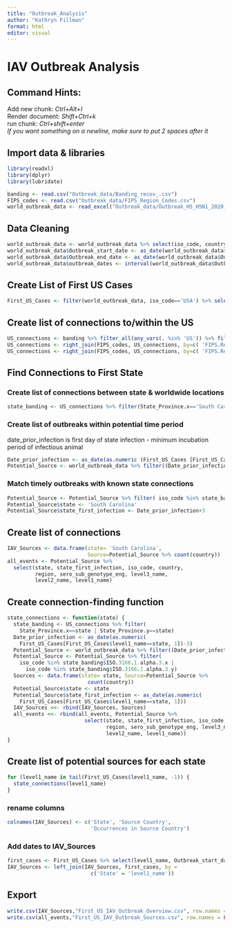 ```yaml
---
title: "Outbreak_Analysis"
author: "Kathryn Fillman"
format: html
editor: visual
---
```


# IAV Outbreak Analysis

## Command Hints:

Add new chunk: *Ctrl+Alt+I*\
Render document: *Shift+Ctrl+k*\
run chunk: *Ctrl+shift+enter*\
*If you want something on a newline, make sure to put 2 spaces after it*

## Import data & libraries

```r
library(readxl)
library(dplyr)
library(lubridate)

banding <- read.csv("Outbreak_data/Banding_recov_.csv")
FIPS_codes <- read.csv("Outbreak_data/FIPS_Region_Codes.csv")
world_outbreak_data <- read_excel("Outbreak_data/Outbreak_H5_H5N1_2020_Sept2023_World.xlsx", sheet = "outbreaks")
```

## Data Cleaning

```r
world_outbreak_data <- world_outbreak_data %>% select(iso_code, country, region, Outbreak_start_date, Outbreak_end_date, Epi_unit, sero_sub_genotype_eng, level3_name, level2_name, level1_name, country_unique_code)
world_outbreak_data$Outbreak_start_date <- as_date(world_outbreak_data$Outbreak_start_date)
world_outbreak_data$Outbreak_end_date <- as_date(world_outbreak_data$Outbreak_end_date)
world_outbreak_data$outbreak_dates <- interval(world_outbreak_data$Outbreak_start_date, world_outbreak_data$Outbreak_end_date)
```

## Create List of First US Cases

```r
First_US_Cases <- filter(world_outbreak_data, iso_code=='USA') %>% select(Outbreak_start_date, outbreak_dates, level2_name, level1_name, country_unique_code) %>% arrange(Outbreak_start_date) %>% distinct(level1_name, .keep_all = TRUE)
```

## Create list of connections to/within the US

```r
US_connections <- banding %>% filter_all(any_vars(. %in% 'US')) %>% filter(!(FIPS_ADMIN_banding==FIPS_ADMIN_Recov)) %>% select(FIPS_ADMIN_banding, FIPS_ADMIN_Recov)
US_connections <- right_join(FIPS_codes, US_connections, by=c( 'FIPS.Region.Code'='FIPS_ADMIN_banding'))
US_connections <- right_join(FIPS_codes, US_connections, by=c( 'FIPS.Region.Code'='FIPS_ADMIN_Recov'))
```

## Find Connections to First State

### Create list of connections between state & worldwide locations

```r
state_banding <- US_connections %>% filter(State_Province.x=='South Carolina' | State_Province.y=='South Carolina')
```

### Create list of outbreaks within potential time period

date_prior_infection is first day of state infection - minimum incubation period of infectious animal

```r
Date_prior_infection <- as_date(as.numeric (First_US_Cases [First_US_Cases$level1_name== 'South Carolina', 1])-3)
Potential_Source <- world_outbreak_data %>% filter((Date_prior_infection %within% outbreak_dates) & (Outbreak_start_date < Date_prior_infection))
```

### Match timely outbreaks with known state connections

```r
Potential_Source <- Potential_Source %>% filter( iso_code %in% state_banding$ISO.3166.1.alpha.3.x | iso_code %in% state_banding$ISO.3166.1.alpha.3.y)
Potential_Source$state <- 'South Carolina'
Potential_Source$state_first_infection <- Date_prior_infection+3
```

## Create list of connections

```r
IAV_Sources <- data.frame(state= 'South Carolina',
                          Source=Potential_Source %>% count(country))
all_events <- Potential_Source %>%
  select(state, state_first_infection, iso_code, country,
         region, sero_sub_genotype_eng, level3_name, 
         level2_name, level1_name)
```

## Create connection-finding function

```r
state_connections <- function(state) {
  state_banding <- US_connections %>% filter(
    State_Province.x==state | State_Province.y==state)
  Date_prior_infection <- as_date(as.numeric(
    First_US_Cases[First_US_Cases$level1_name==state, 1])-3)
  Potential_Source <- world_outbreak_data %>% filter((Date_prior_infection %within% outbreak_dates) & (Outbreak_start_date < Date_prior_infection))
  Potential_Source <- Potential_Source %>% filter(
    iso_code %in% state_banding$ISO.3166.1.alpha.3.x |
      iso_code %in% state_banding$ISO.3166.1.alpha.3.y)
  Sources <- data.frame(state= state, Source=Potential_Source %>%
                          count(country))
  Potential_Source$state <- state
  Potential_Source$state_first_infection <- as_date(as.numeric(
    First_US_Cases[First_US_Cases$level1_name==state, 1]))
  IAV_Sources <<- rbind(IAV_Sources, Sources)
  all_events <<- rbind(all_events, Potential_Source %>%
                         select(state, state_first_infection, iso_code, country,
                                region, sero_sub_genotype_eng, level3_name,
                                level2_name, level1_name))
}
```

## Create list of potential sources for each state

```r
for (level1_name in tail(First_US_Cases$level1_name, -1)) {
  state_connections(level1_name)
}
```

### rename columns

```r
colnames(IAV_Sources) <- c('State', 'Source Country',
                           'Occurrences in Source Country')
```

### Add dates to IAV_Sources

```r
first_cases <- First_US_Cases %>% select(level1_name, Outbreak_start_date)
IAV_Sources <- left_join(IAV_Sources, first_cases, by =
                           c('State' = 'level1_name'))
```

## Export

```r
write.csv(IAV_Sources,"First_US_IAV_Outbreak_Overview.csv", row.names = FALSE)
write.csv(all_events,"First_US_IAV_Outbreak_Sources.csv", row.names = FALSE)
```
